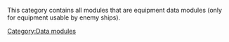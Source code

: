 This category contains all modules that are equipment data modules (only for equipment usable by enemy ships).
[[Category:Data modules]]